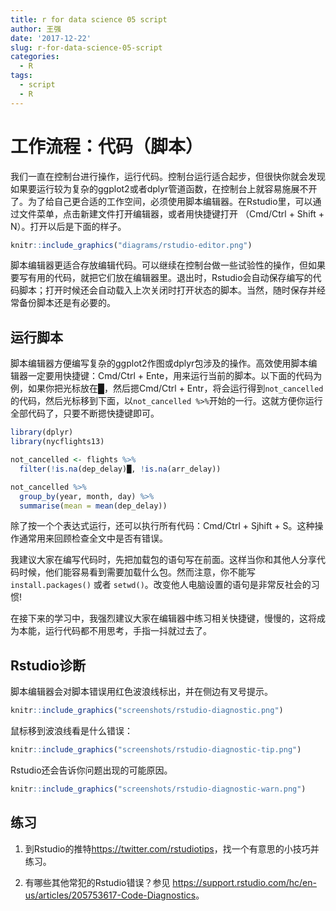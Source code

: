 ```yaml
---
title: r for data science 05 script
author: 王强
date: '2017-12-22'
slug: r-for-data-science-05-script
categories:
  - R
tags:
  - script
  - R
---
```


# 工作流程：代码（脚本）

我们一直在控制台进行操作，运行代码。控制台运行适合起步，但很快你就会发现如果要运行较为复杂的ggplot2或者dplyr管道函数，在控制台上就容易施展不开了。为了给自己更合适的工作空间，必须使用脚本编辑器。在Rstudio里，可以通过文件菜单，点击新建文件打开编辑器，或者用快捷键打开 （Cmd/Ctrl + Shift + N）。打开以后是下面的样子。

```r
knitr::include_graphics("diagrams/rstudio-editor.png")
```

脚本编辑器更适合存放编辑代码。可以继续在控制台做一些试验性的操作，但如果要写有用的代码，就把它们放在编辑器里。退出时，Rstudio会自动保存编写的代码脚本；打开时候还会自动载入上次关闭时打开状态的脚本。当然，随时保存并经常备份脚本还是有必要的。

## 运行脚本

脚本编辑器方便编写复杂的ggplot2作图或dplyr包涉及的操作。高效使用脚本编辑器一定要用快捷键：Cmd/Ctrl + Ente，用来运行当前的脚本。以下面的代码为例，如果你把光标放在█，然后摁Cmd/Ctrl + Entr，将会运行得到`not_cancelled`的代码，然后光标移到下面，以`not_cancelled %>%`开始的一行。这就方便你运行全部代码了，只要不断摁快捷键即可。

```r
library(dplyr)
library(nycflights13)

not_cancelled <- flights %>% 
  filter(!is.na(dep_delay)█, !is.na(arr_delay))

not_cancelled %>% 
  group_by(year, month, day) %>% 
  summarise(mean = mean(dep_delay))
```

除了按一个个表达式运行，还可以执行所有代码：Cmd/Ctrl + Sjhift + S。这种操作通常用来回顾检查全文中是否有错误。

我建议大家在编写代码时，先把加载包的语句写在前面。这样当你和其他人分享代码时候，他们能容易看到需要加载什么包。然而注意，你不能写`install.packages()` 或者 `setwd()`。改变他人电脑设置的语句是非常反社会的习惯!

在接下来的学习中，我强烈建议大家在编辑器中练习相关快捷键，慢慢的，这将成为本能，运行代码都不用思考，手指一抖就过去了。

## Rstudio诊断

脚本编辑器会对脚本错误用红色波浪线标出，并在侧边有叉号提示。

```r
knitr::include_graphics("screenshots/rstudio-diagnostic.png")
```

鼠标移到波浪线看是什么错误：

```r
knitr::include_graphics("screenshots/rstudio-diagnostic-tip.png")
```

Rstudio还会告诉你问题出现的可能原因。

```r
knitr::include_graphics("screenshots/rstudio-diagnostic-warn.png")
```

## 练习

1.  到Rstudio的推特<https://twitter.com/rstudiotips>，找一个有意思的小技巧并练习。

1.  有哪些其他常犯的Rstudio错误？参见
    <https://support.rstudio.com/hc/en-us/articles/205753617-Code-Diagnostics>。 
    










